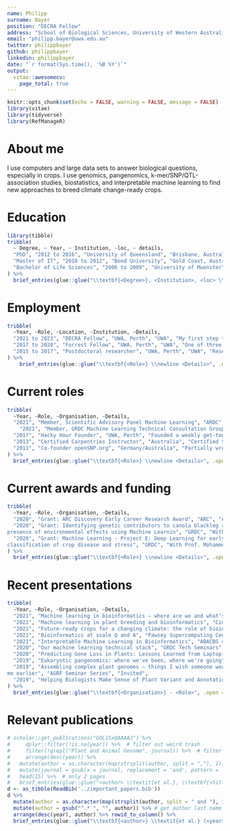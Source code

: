 ---
name: Philipp
surname: Bayer
position: "DECRA Fellow"
address: "School of Biological Sciences, University of Western Australia"
email: "philipp.bayer@uwa.edu.au"
twitter: philippbayer
github: philippbayer
linkedin: philippbayer
date: "`r format(Sys.time(), '%B %Y')`"
output: 
  vitae::awesomecv:
    page_total: true
---

```{r setup, include=FALSE}
knitr::opts_chunk$set(echo = FALSE, warning = FALSE, message = FALSE)
library(vitae)
library(tidyverse)
library(RefManageR)
```

# About me

I use computers and large data sets to answer biological questions, especially in crops. I use genomics, pangenomics, k-mer/SNP/QTL-association studies, biostatistics, and interpretable machine learning to find new approaches to breed climate change-ready crops.

# Education

```{r}
library(tibble)
tribble(
  ~ Degree, ~ Year, ~ Institution, ~loc, ~ details,
  "PhD", "2012 to 2016", "University of Queensland", "Brisbane, Australia", 'Applied bioinformatics PhD in the Edwards group. Developed computational pipeline SkimGBS for higher resolution genotyping. Worked extensively with industry (Bayer CropScience, later BASF).', 
  "Master of IT", "2010 to 2012", "Bond University", "Gold Coast, Australia", "Focused on coding and business IT. 5x Top of class, 3x Vice-Chancellor List of Academic Excellence, 1x IT Award Academic Excellence. Graduated with High Distinction. John Oglethorpe Medal for highest GPA of all IT students graduating.",
  "Bachelor of Life Sciences", "2006 to 2009", "University of Muenster", "Muenster, Germany", 'Studied general life sciences with a focus on microbiology. In my final project I worked on EST-based differential gene expression in seagrasses.',
) %>% 
  brief_entries(glue::glue("\\textbf{<Degree>}, <Institution>, <loc> \\newline <details>", .open = "<", .close = ">"), Year, .protect = FALSE)
```

# Employment

```{r}
tribble(
  ~Year, ~Role, ~Location, ~Institution, ~Details,
  "2021 to 2023", "DECRA Fellow", "UWA, Perth", "UWA", "My first step towards an independent lab. I am modeling mechanisms of gene loss and birth in crops to learn where new genes come from, and how to avoid loss of agronomically important genes.",
  "2017 to 2020", "Forrest Fellow", "UWA, Perth", "UWA", "One of three inaugural Forrest Fellows. Worked on genomics of complex plants with Forrest Foundation support.",
  "2015 to 2017", "Postdoctoral researcher", "UWA, Perth", "UWA", "Researched genetics of complex plants with a focus on canola and wheat in Edwards lab.",
) %>% 
    brief_entries(glue::glue("\\textbf{<Role>} \\newline <Details>", .open = "<", .close = ">"), Year, .protect = FALSE)
```


# Current roles

```{r}
tribble(
  ~Year, ~Role, ~Organisation, ~Details,
  "2021", "Member, Scientific Advisory Panel Machine Learning", "ARDC", "Member of the scientific advisory panel for ongoing machine learning projects supported by the ARDC.",
    "2021", "Member, GRDC Machine Learning Technical Consultation Group (ML TCG),", "GRDC", "Member of the ML technical consultation group for GRDC-funded ML projects.",
  "2017", "Hacky Hour Founder", "UWA, Perth", "Founded a weekly get-together of researchers and staff working with programming and data, doubles as a help-desk for students with programming problems.",
  "2013", "Certified Carpentries Instructor", "Australia", "Certified Software Carpentry and Data Carpentry instructor",
  "2011", "Co-founder openSNP.org", "Germany/Australia", "Partially wrote and maintain the Ruby on Rails code-base",
) %>% 
  brief_entries(glue::glue("\\textbf{<Role>} \\newline <Details>", .open = "<", .close = ">"), Year, .protect = FALSE)
```

\newpage

# Current awards and funding

```{r}
tribble(
  ~Year, ~Role, ~Organisation, ~Details,
  "2020", "Grant: ARC Discovery Early Career Research Award", "ARC", "Awarded DECRA for 2021-2023. Total funding \\$866k which includes a \\$419k contribution from UWA.",
  "2020", "Grant: Identifying genetic contributors to canola blackleg resistance in the
presence of environmental effects using Machine Learnin", "GRDC", "With Prof. Dave Edwards, Prof. Mohammed Bennamoun, Prof. Farid Boussaid, Prof. Jacqueline Batley. Total funding: AUSD 309,524.",
  "2020", "Grant: Machine Learning - Project E: Deep Learning for early detection and
classification of crop disease and stress", "GRDC", "With Prof. Mohammed Bennamoun, Prof. Farid Boussaid, Prof. Dave Edwards, Dr. Nic Taylor. Total funding: AUSD 344,971.",
) %>% 
  brief_entries(glue::glue("\\textbf{<Role>} \\newline <Details>", .open = "<", .close = ">"), paste0(Year, "\\newline"), .protect = FALSE)
```

# Recent presentations
```{r}
tribble(
  ~Year, ~Role, ~Organisation, ~Details,
  "2021", "Machine learning in bioinformatics – where are we and whatʼs next?", "CCDM/Curtin University", "Invited talk",
  "2021", "Machine learning in plant breeding and bioinformatics", "Cinvestav/online", "Invited talk",
  "2021", "Future-ready crops for a changing climate: the role of bioinformatics", "UWA DVCR Forrest Fellow series", "Invited talk",
  "2021", "Bioinformatics at scale Q and A", "Pawsey Supercomputing Centre", "Invited",
  "2021", "Interpretable Machine Learning in Bioinformatics", "ABACBS online seminars", "Invited talk",
  "2020", "Our machine learning technical stack", "GRDC Tech Seminars", "",
  "2020", "Predicting Gene Loss in Plants: Lessons Learned from Laptop-Scale Data", "PAG Conference, San Diego", "",
  "2019", "Eukaryotic pangenomics: where we've been, where we're going", "Bayliss Seminar Series", "Invited",
  "2019", "Assembling complex plant genomes – things I wish someone would have told
me earlier", "AGRF Seminar Series", "Invited",
  "2019", "Helping Biologists Make Sense of Plant Variant and Annotation Data", "PAG Conference, San Diego", "",
) %>% 
  brief_entries(glue::glue("\\textbf{<Organisation>} - <Role>", .open = "<", .close = ">"), Year, .protect = FALSE)
```

# Relevant publications

```{r}
# scholar::get_publications("GOL15xQAAAAJ") %>%   
#     dplyr::filter(!is.na(year)) %>%  # filter out weird trash
#     filter(!grepl("Plant and Animal Genome", journal)) %>%  # filter out talks
#     arrange(desc(year)) %>%
#   mutate(author = as.character(map(strsplit(author, split = ","), 1))) %>% # pull out first author only
#   mutate(journal = gsub(x = journal, replacement = 'and', pattern = '&')) %>% 
#   head(15) %>%  # only 2 pages
#   brief_entries(glue::glue("<author> \\textit{et al.}, \\textbf{<title>}, <journal>", .open = "<", .close = ">"), year, .protect = FALSE)
d <- as_tibble(ReadBib('../important_papers.bib'))
d %>% 
  mutate(author = as.character(map(strsplit(author, split = " and "), 1))) %>% # pull out first author only
  mutate(author = gsub("^.* ", "", author)) %>% # get author last name
  arrange(desc(year), author) %>% rowid_to_column() %>% 
  brief_entries(glue::glue("\\textbf{<author>} \\textit{et al.} (<year>). <title>. \\textit{<journal>}, \\textit{<volume>}, <number>:<pages>.", .open = "<", .close = ">"), when=rowid, .protect = FALSE)
```


